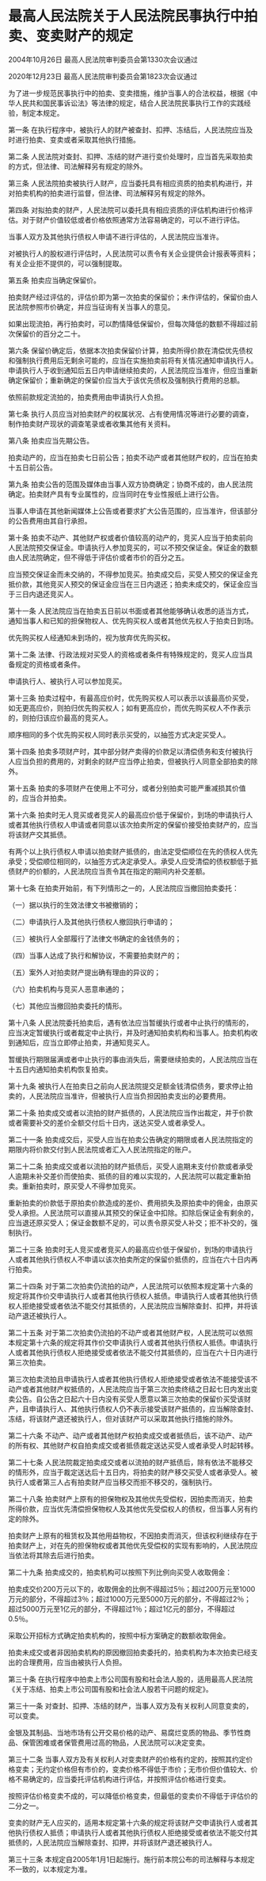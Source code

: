 # 最高人民法院关于人民法院民事执行中拍卖、变卖财产的规定

2004年10月26日 最高人民法院审判委员会第1330次会议通过

2020年12月23日 最高人民法院审判委员会第1823次会议通过

  

为了进一步规范民事执行中的拍卖、变卖措施，维护当事人的合法权益，根据《中华人民共和国民事诉讼法》等法律的规定，结合人民法院民事执行工作的实践经验，制定本规定。

第一条 在执行程序中，被执行人的财产被查封、扣押、冻结后，人民法院应当及时进行拍卖、变卖或者采取其他执行措施。

第二条 人民法院对查封、扣押、冻结的财产进行变价处理时，应当首先采取拍卖的方式，但法律、司法解释另有规定的除外。

第三条 人民法院拍卖被执行人财产，应当委托具有相应资质的拍卖机构进行，并对拍卖机构的拍卖进行监督，但法律、司法解释另有规定的除外。

第四条 对拟拍卖的财产，人民法院可以委托具有相应资质的评估机构进行价格评估。对于财产价值较低或者价格依照通常方法容易确定的，可以不进行评估。

当事人双方及其他执行债权人申请不进行评估的，人民法院应当准许。

对被执行人的股权进行评估时，人民法院可以责令有关企业提供会计报表等资料；有关企业拒不提供的，可以强制提取。

第五条 拍卖应当确定保留价。

拍卖财产经过评估的，评估价即为第一次拍卖的保留价；未作评估的，保留价由人民法院参照市价确定，并应当征询有关当事人的意见。

如果出现流拍，再行拍卖时，可以酌情降低保留价，但每次降低的数额不得超过前次保留价的百分之二十。

第六条 保留价确定后，依据本次拍卖保留价计算，拍卖所得价款在清偿优先债权和强制执行费用后无剩余可能的，应当在实施拍卖前将有关情况通知申请执行人。申请执行人于收到通知后五日内申请继续拍卖的，人民法院应当准许，但应当重新确定保留价；重新确定的保留价应当大于该优先债权及强制执行费用的总额。

依照前款规定流拍的，拍卖费用由申请执行人负担。

第七条 执行人员应当对拍卖财产的权属状况、占有使用情况等进行必要的调查，制作拍卖财产现状的调查笔录或者收集其他有关资料。

第八条 拍卖应当先期公告。

拍卖动产的，应当在拍卖七日前公告；拍卖不动产或者其他财产权的，应当在拍卖十五日前公告。

第九条 拍卖公告的范围及媒体由当事人双方协商确定；协商不成的，由人民法院确定。拍卖财产具有专业属性的，应当同时在专业性报纸上进行公告。

当事人申请在其他新闻媒体上公告或者要求扩大公告范围的，应当准许，但该部分的公告费用由其自行承担。

第十条 拍卖不动产、其他财产权或者价值较高的动产的，竞买人应当于拍卖前向人民法院预交保证金。申请执行人参加竞买的，可以不预交保证金。保证金的数额由人民法院确定，但不得低于评估价或者市价的百分之五。

应当预交保证金而未交纳的，不得参加竞买。拍卖成交后，买受人预交的保证金充抵价款，其他竞买人预交的保证金应当在三日内退还；拍卖未成交的，保证金应当于三日内退还竞买人。

第十一条 人民法院应当在拍卖五日前以书面或者其他能够确认收悉的适当方式，通知当事人和已知的担保物权人、优先购买权人或者其他优先权人于拍卖日到场。

优先购买权人经通知未到场的，视为放弃优先购买权。

第十二条 法律、行政法规对买受人的资格或者条件有特殊规定的，竞买人应当具备规定的资格或者条件。

申请执行人、被执行人可以参加竞买。

第十三条 拍卖过程中，有最高应价时，优先购买权人可以表示以该最高价买受，如无更高应价，则拍归优先购买权人；如有更高应价，而优先购买权人不作表示的，则拍归该应价最高的竞买人。

顺序相同的多个优先购买权人同时表示买受的，以抽签方式决定买受人。

第十四条 拍卖多项财产时，其中部分财产卖得的价款足以清偿债务和支付被执行人应当负担的费用的，对剩余的财产应当停止拍卖，但被执行人同意全部拍卖的除外。

第十五条 拍卖的多项财产在使用上不可分，或者分别拍卖可能严重减损其价值的，应当合并拍卖。

第十六条 拍卖时无人竞买或者竞买人的最高应价低于保留价，到场的申请执行人或者其他执行债权人申请或者同意以该次拍卖所定的保留价接受拍卖财产的，应当将该财产交其抵债。

有两个以上执行债权人申请以拍卖财产抵债的，由法定受偿顺位在先的债权人优先承受；受偿顺位相同的，以抽签方式决定承受人。承受人应受清偿的债权额低于抵债财产的价额的，人民法院应当责令其在指定的期间内补交差额。

第十七条 在拍卖开始前，有下列情形之一的，人民法院应当撤回拍卖委托：

（一）据以执行的生效法律文书被撤销的；

（二）申请执行人及其他执行债权人撤回执行申请的；

（三）被执行人全部履行了法律文书确定的金钱债务的；

（四）当事人达成了执行和解协议，不需要拍卖财产的；

（五）案外人对拍卖财产提出确有理由的异议的；

（六）拍卖机构与竞买人恶意串通的；

（七）其他应当撤回拍卖委托的情形。

第十八条 人民法院委托拍卖后，遇有依法应当暂缓执行或者中止执行的情形的，应当决定暂缓执行或者裁定中止执行，并及时通知拍卖机构和当事人。拍卖机构收到通知后，应当立即停止拍卖，并通知竞买人。

暂缓执行期限届满或者中止执行的事由消失后，需要继续拍卖的，人民法院应当在十五日内通知拍卖机构恢复拍卖。

第十九条 被执行人在拍卖日之前向人民法院提交足额金钱清偿债务，要求停止拍卖的，人民法院应当准许，但被执行人应当负担因拍卖支出的必要费用。

第二十条 拍卖成交或者以流拍的财产抵债的，人民法院应当作出裁定，并于价款或者需要补交的差价全额交付后十日内，送达买受人或者承受人。

第二十一条 拍卖成交后，买受人应当在拍卖公告确定的期限或者人民法院指定的期限内将价款交付到人民法院或者汇入人民法院指定的账户。

第二十二条 拍卖成交或者以流拍的财产抵债后，买受人逾期未支付价款或者承受人逾期未补交差价而使拍卖、抵债的目的难以实现的，人民法院可以裁定重新拍卖。重新拍卖时，原买受人不得参加竞买。

重新拍卖的价款低于原拍卖价款造成的差价、费用损失及原拍卖中的佣金，由原买受人承担。人民法院可以直接从其预交的保证金中扣除。扣除后保证金有剩余的，应当退还原买受人；保证金数额不足的，可以责令原买受人补交；拒不补交的，强制执行。

第二十三条 拍卖时无人竞买或者竞买人的最高应价低于保留价，到场的申请执行人或者其他执行债权人不申请以该次拍卖所定的保留价抵债的，应当在六十日内再行拍卖。

第二十四条 对于第二次拍卖仍流拍的动产，人民法院可以依照本规定第十六条的规定将其作价交申请执行人或者其他执行债权人抵债。申请执行人或者其他执行债权人拒绝接受或者依法不能交付其抵债的，人民法院应当解除查封、扣押，并将该动产退还被执行人。

第二十五条 对于第二次拍卖仍流拍的不动产或者其他财产权，人民法院可以依照本规定第十六条的规定将其作价交申请执行人或者其他执行债权人抵债。申请执行人或者其他执行债权人拒绝接受或者依法不能交付其抵债的，应当在六十日内进行第三次拍卖。

第三次拍卖流拍且申请执行人或者其他执行债权人拒绝接受或者依法不能接受该不动产或者其他财产权抵债的，人民法院应当于第三次拍卖终结之日起七日内发出变卖公告。自公告之日起六十日内没有买受人愿意以第三次拍卖的保留价买受该财产，且申请执行人、其他执行债权人仍不表示接受该财产抵债的，应当解除查封、冻结，将该财产退还被执行人，但对该财产可以采取其他执行措施的除外。

第二十六条 不动产、动产或者其他财产权拍卖成交或者抵债后，该不动产、动产的所有权、其他财产权自拍卖成交或者抵债裁定送达买受人或者承受人时起转移。

第二十七条 人民法院裁定拍卖成交或者以流拍的财产抵债后，除有依法不能移交的情形外，应当于裁定送达后十五日内，将拍卖的财产移交买受人或者承受人。被执行人或者第三人占有拍卖财产应当移交而拒不移交的，强制执行。

第二十八条 拍卖财产上原有的担保物权及其他优先受偿权，因拍卖而消灭，拍卖所得价款，应当优先清偿担保物权人及其他优先受偿权人的债权，但当事人另有约定的除外。

拍卖财产上原有的租赁权及其他用益物权，不因拍卖而消灭，但该权利继续存在于拍卖财产上，对在先的担保物权或者其他优先受偿权的实现有影响的，人民法院应当依法将其除去后进行拍卖。

第二十九条 拍卖成交的，拍卖机构可以按照下列比例向买受人收取佣金：

拍卖成交价200万元以下的，收取佣金的比例不得超过5％；超过200万元至1000万元的部分，不得超过3％；超过1000万元至5000万元的部分，不得超过2％；超过5000万元至1亿元的部分，不得超过1％；超过1亿元的部分，不得超过0.5％。

采取公开招标方式确定拍卖机构的，按照中标方案确定的数额收取佣金。

拍卖未成交或者非因拍卖机构的原因撤回拍卖委托的，拍卖机构为本次拍卖已经支出的合理费用，应当由被执行人负担。

第三十条 在执行程序中拍卖上市公司国有股和社会法人股的，适用最高人民法院《关于冻结、拍卖上市公司国有股和社会法人股若干问题的规定》。

第三十一条 对查封、扣押、冻结的财产，当事人双方及有关权利人同意变卖的，可以变卖。

金银及其制品、当地市场有公开交易价格的动产、易腐烂变质的物品、季节性商品、保管困难或者保管费用过高的物品，人民法院可以决定变卖。

第三十二条 当事人双方及有关权利人对变卖财产的价格有约定的，按照其约定价格变卖；无约定价格但有市价的，变卖价格不得低于市价；无市价但价值较大、价格不易确定的，应当委托评估机构进行评估，并按照评估价格进行变卖。

按照评估价格变卖不成的，可以降低价格变卖，但最低的变卖价不得低于评估价的二分之一。

变卖的财产无人应买的，适用本规定第十六条的规定将该财产交申请执行人或者其他执行债权人抵债；申请执行人或者其他执行债权人拒绝接受或者依法不能交付其抵债的，人民法院应当解除查封、扣押，并将该财产退还被执行人。

第三十三条 本规定自2005年1月1日起施行。施行前本院公布的司法解释与本规定不一致的，以本规定为准。